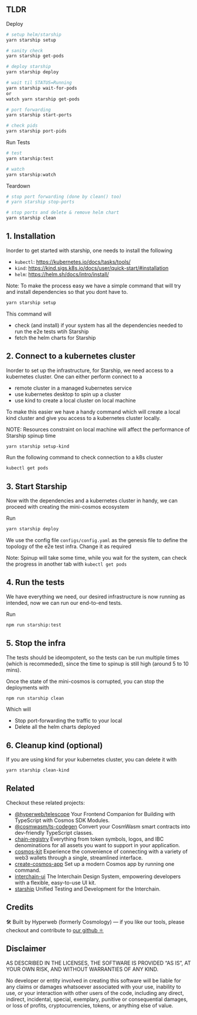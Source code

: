 ## TLDR

Deploy

```sh
# setup helm/starship
yarn starship setup

# sanity check
yarn starship get-pods

# deploy starship
yarn starship deploy

# wait til STATUS=Running
yarn starship wait-for-pods
or
watch yarn starship get-pods

# port forwarding
yarn starship start-ports

# check pids
yarn starship port-pids
```

Run Tests

```sh
# test
yarn starship:test

# watch
yarn starship:watch
```

Teardown

```sh
# stop port forwarding (done by clean() too)
# yarn starship stop-ports

# stop ports and delete & remove helm chart
yarn starship clean
```

## 1. Installation

Inorder to get started with starship, one needs to install the following

- `kubectl`: https://kubernetes.io/docs/tasks/tools/
- `kind`: https://kind.sigs.k8s.io/docs/user/quick-start/#installation
- `helm`: https://helm.sh/docs/intro/install/

Note: To make the process easy we have a simple command that will try and install dependencies
so that you dont have to.

```bash
yarn starship setup
```

This command will

- check (and install) if your system has all the dependencies needed to run the e2e tests wtih Starship
- fetch the helm charts for Starship

## 2. Connect to a kubernetes cluster

Inorder to set up the infrastructure, for Starship, we need access to a kubernetes cluster.
One can either perform connect to a

- remote cluster in a managed kubernetes service
- use kubernetes desktop to spin up a cluster
- use kind to create a local cluster on local machine

To make this easier we have a handy command which will create a local kind cluster and give you access
to a kubernetes cluster locally.

NOTE: Resources constraint on local machine will affect the performance of Starship spinup time

```bash
yarn starship setup-kind
```

Run the following command to check connection to a k8s cluster

```bash
kubectl get pods
```

## 3. Start Starship

Now with the dependencies and a kubernetes cluster in handy, we can proceed with creating the mini-cosmos ecosystem

Run

```bash
yarn starship deploy
```

We use the config file `configs/config.yaml` as the genesis file to define the topology of the e2e test infra. Change it as required

Note: Spinup will take some time, while you wait for the system, can check the progress in another tab with `kubectl get pods`

## 4. Run the tests

We have everything we need, our desired infrastructure is now running as intended, now we can run
our end-to-end tests.

Run

```bash
npm run starship:test
```

## 5. Stop the infra

The tests should be ideompotent, so the tests can be run multiple times (which is recommeded), since the time to spinup is still high (around 5 to 10 mins).

Once the state of the mini-cosmos is corrupted, you can stop the deployments with

```bash
npm run starship clean
```

Which will

- Stop port-forwarding the traffic to your local
- Delete all the helm charts deployed

## 6. Cleanup kind (optional)

If you are using kind for your kubernetes cluster, you can delete it with

```bash
yarn starship clean-kind
```

## Related

Checkout these related projects:

- [@hyperweb/telescope](https://github.com/hyperweb-io/telescope) Your Frontend Companion for Building with TypeScript with Cosmos SDK Modules.
- [@cosmwasm/ts-codegen](https://github.com/CosmWasm/ts-codegen) Convert your CosmWasm smart contracts into dev-friendly TypeScript classes.
- [chain-registry](https://github.com/hyperweb-io/chain-registry) Everything from token symbols, logos, and IBC denominations for all assets you want to support in your application.
- [cosmos-kit](https://github.com/hyperweb-io/cosmos-kit) Experience the convenience of connecting with a variety of web3 wallets through a single, streamlined interface.
- [create-cosmos-app](https://github.com/hyperweb-io/create-cosmos-app) Set up a modern Cosmos app by running one command.
- [interchain-ui](https://github.com/hyperweb-io/interchain-ui) The Interchain Design System, empowering developers with a flexible, easy-to-use UI kit.
- [starship](https://github.com/hyperweb-io/starship) Unified Testing and Development for the Interchain.

## Credits

🛠 Built by Hyperweb (formerly Cosmology) — if you like our tools, please checkout and contribute to [our github ⚛️](https://github.com/hyperweb-io)

## Disclaimer

AS DESCRIBED IN THE LICENSES, THE SOFTWARE IS PROVIDED “AS IS”, AT YOUR OWN RISK, AND WITHOUT WARRANTIES OF ANY KIND.

No developer or entity involved in creating this software will be liable for any claims or damages whatsoever associated with your use, inability to use, or your interaction with other users of the code, including any direct, indirect, incidental, special, exemplary, punitive or consequential damages, or loss of profits, cryptocurrencies, tokens, or anything else of value.
